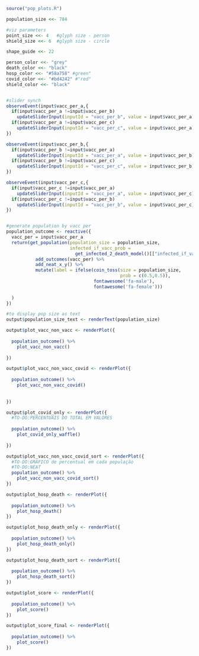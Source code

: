 
```r
source("pop_plots.R")

population_size <<- 784

#viz parameters
point_size <<- 4   #glyph size - person
shield_size <<- 6  #glyph size - circle

shape_guide <<- 22

person_color <<- "grey"
death_color <<- "black"
hosp_color <<- "#58a758" #green"
covid_color <<- "#bd4242" #"red"
shield_color <<- "black"


#slider synch
observeEvent(input$vacc_per_a,{
  if(input$vacc_per_a !=input$vacc_per_b)
    updateSliderInput(inputId = "vacc_per_b", value = input$vacc_per_a)
  if(input$vacc_per_a !=input$vacc_per_c)
    updateSliderInput(inputId = "vacc_per_c", value = input$vacc_per_a)
})

observeEvent(input$vacc_per_b,{
  if(input$vacc_per_b !=input$vacc_per_a)
    updateSliderInput(inputId = "vacc_per_a", value = input$vacc_per_b)
  if(input$vacc_per_b !=input$vacc_per_c)
    updateSliderInput(inputId = "vacc_per_c", value = input$vacc_per_b)
})

observeEvent(input$vacc_per_c,{
  if(input$vacc_per_c !=input$vacc_per_a)
    updateSliderInput(inputId = "vacc_per_a", value = input$vacc_per_c)
  if(input$vacc_per_c !=input$vacc_per_b)
    updateSliderInput(inputId = "vacc_per_b", value = input$vacc_per_c)
})


#generate population by vacc per
population_outcome <- reactive({
  vacc_per = input$vacc_per_a
  return(get_population(population_size = population_size, 
                        infected_if_vacc_prob = 
                          get_infected_2_death_model()[["infected_if_vacc_prob"]]) %>%
           add_outcomes(vacc_per) %>%
           add_neat_x_y() %>%
           mutate(label = ifelse(coin_toss(size = population_size, 
                                           prob = c(0.5,0.5)),
                                 fontawesome('fa-male'),
                                 fontawesome('fa-female')))
         
  )
})

#to display pop size as text
output$population_size_text <- renderText(population_size)

```

<!-- #PLOT VACC X N VACC -->
```r
output$plot_vacc_non_vacc <- renderPlot({
  
  population_outcome() %>% 
    plot_vacc_non_vacc()
  
})
```

<!-- #PLOT VACC X N VACC X COVID -->
```r
output$plot_vacc_non_vacc_covid <- renderPlot({
  
  population_outcome() %>% 
    plot_vacc_non_vacc_covid()
  
  
})
```

<!-- #PLOT COVID BAR -->
```r
output$plot_covid_only <- renderPlot({
  #TO-DO:PERCENTUAIS DO TOTAL EM VALORES
  
  population_outcome() %>%
    plot_covid_only_waffle()
  
})
```

<!-- #PLOT PERC NA POP  -->
```r
output$plot_vacc_non_vacc_covid_sort <- renderPlot({
  #TO-DO:GRAFICO de percentual em cada população
  #TO-DO:NEAT
  population_outcome() %>%
    plot_vacc_non_vacc_covid_sort()
})
```


<!-- #PLOT HOSP DEATH  -->
```r
output$plot_hosp_death <- renderPlot({
  
  population_outcome() %>%
    plot_hosp_death()
})
```

<!-- #PLOT HOSP DEATH ONLY  -->
```r
output$plot_hosp_death_only <- renderPlot({
  
  population_outcome() %>%
    plot_hosp_death_only()
})
```

<!-- #PLOT HOSP DEATH ONLY  -->
```r
output$plot_hosp_death_sort <- renderPlot({
  
  population_outcome() %>%
    plot_hosp_death_sort()
})
```
<!-- #SCORE PLOT  -->
```r
output$plot_score <- renderPlot({
  
  population_outcome() %>%
    plot_score()
})
```
<!-- #SCORE PLOT  -->
```r
output$plot_score_final <- renderPlot({
  
  population_outcome() %>%
    plot_score()
})
```
